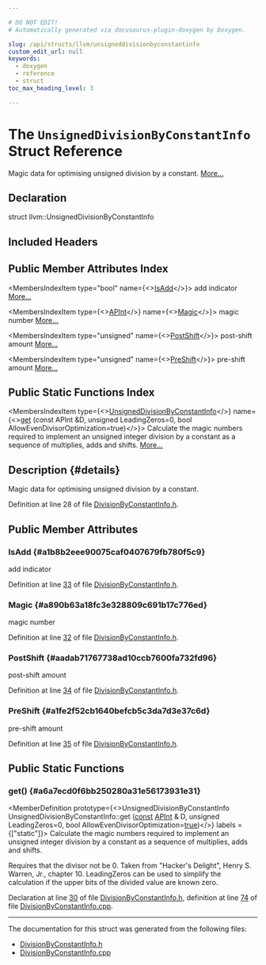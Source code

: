 ```yaml
---

# DO NOT EDIT!
# Automatically generated via docusaurus-plugin-doxygen by Doxygen.

slug: /api/structs/llvm/unsigneddivisionbyconstantinfo
custom_edit_url: null
keywords:
  - doxygen
  - reference
  - struct
toc_max_heading_level: 3

---
```





# The `UnsignedDivisionByConstantInfo` Struct Reference

<DoxygenPage pluginConfig={pluginConfig}>

Magic data for optimising unsigned division by a constant. <a href="#details">More...</a>

## Declaration

<CodeBlock>struct llvm::UnsignedDivisionByConstantInfo</CodeBlock>

## Included Headers

<IncludesList>
<IncludesListItem
  filePath="llvm/Support/DivisionByConstantInfo.h"
  permalink="/docs/api/files/include/include/llvm/include/llvm/support/divisionbyconstantinfo-h"
  isLocal="true" />
</IncludesList>

## Public Member Attributes Index

<MembersIndex>

<MembersIndexItem
  type="bool"
  name={<><a href="#a1b8b2eee90075caf0407679fb780f5c9">IsAdd</a></>}>
add indicator <a href="#a1b8b2eee90075caf0407679fb780f5c9">More...</a>
</MembersIndexItem>

<MembersIndexItem
  type={<><a href="/docs/api/classes/llvm/apint">APInt</a></>}
  name={<><a href="#a890b63a18fc3e328809c691b17c776ed">Magic</a></>}>
magic number <a href="#a890b63a18fc3e328809c691b17c776ed">More...</a>
</MembersIndexItem>

<MembersIndexItem
  type="unsigned"
  name={<><a href="#aadab71767738ad10ccb7600fa732fd96">PostShift</a></>}>
post-shift amount <a href="#aadab71767738ad10ccb7600fa732fd96">More...</a>
</MembersIndexItem>

<MembersIndexItem
  type="unsigned"
  name={<><a href="#a1fe2f52cb1640befcb5c3da7d3e37c6d">PreShift</a></>}>
pre-shift amount <a href="#a1fe2f52cb1640befcb5c3da7d3e37c6d">More...</a>
</MembersIndexItem>

</MembersIndex>

## Public Static Functions Index

<MembersIndex>

<MembersIndexItem
  type={<><a href="/docs/api/structs/llvm/unsigneddivisionbyconstantinfo">UnsignedDivisionByConstantInfo</a></>}
  name={<><a href="#a6a7ecd0f6bb250280a31e56173931e31">get</a> (const APInt &amp;D, unsigned LeadingZeros=0, bool AllowEvenDivisorOptimization=true)</>}>
Calculate the magic numbers required to implement an unsigned integer division by a constant as a sequence of multiplies, adds and shifts. <a href="#a6a7ecd0f6bb250280a31e56173931e31">More...</a>
</MembersIndexItem>

</MembersIndex>

## Description {#details}

Magic data for optimising unsigned division by a constant.

Definition at line 28 of file <a href="/docs/api/files/include/include/llvm/include/llvm/support/divisionbyconstantinfo-h">DivisionByConstantInfo.h</a>.

<SectionDefinition>

## Public Member Attributes

### IsAdd {#a1b8b2eee90075caf0407679fb780f5c9}

<MemberDefinition
  prototype="bool llvm::UnsignedDivisionByConstantInfo::IsAdd">
add indicator

Definition at line <a href="/docs/api/files/include/include/llvm/include/llvm/support/divisionbyconstantinfo-h/#l00033">33</a> of file <a href="/docs/api/files/include/include/llvm/include/llvm/support/divisionbyconstantinfo-h">DivisionByConstantInfo.h</a>.
</MemberDefinition>

### Magic {#a890b63a18fc3e328809c691b17c776ed}

<MemberDefinition
  prototype="APInt llvm::UnsignedDivisionByConstantInfo::Magic">
magic number

Definition at line <a href="/docs/api/files/include/include/llvm/include/llvm/support/divisionbyconstantinfo-h/#l00032">32</a> of file <a href="/docs/api/files/include/include/llvm/include/llvm/support/divisionbyconstantinfo-h">DivisionByConstantInfo.h</a>.
</MemberDefinition>

### PostShift {#aadab71767738ad10ccb7600fa732fd96}

<MemberDefinition
  prototype="unsigned llvm::UnsignedDivisionByConstantInfo::PostShift">
post-shift amount

Definition at line <a href="/docs/api/files/include/include/llvm/include/llvm/support/divisionbyconstantinfo-h/#l00034">34</a> of file <a href="/docs/api/files/include/include/llvm/include/llvm/support/divisionbyconstantinfo-h">DivisionByConstantInfo.h</a>.
</MemberDefinition>

### PreShift {#a1fe2f52cb1640befcb5c3da7d3e37c6d}

<MemberDefinition
  prototype="unsigned llvm::UnsignedDivisionByConstantInfo::PreShift">
pre-shift amount

Definition at line <a href="/docs/api/files/include/include/llvm/include/llvm/support/divisionbyconstantinfo-h/#l00035">35</a> of file <a href="/docs/api/files/include/include/llvm/include/llvm/support/divisionbyconstantinfo-h">DivisionByConstantInfo.h</a>.
</MemberDefinition>

</SectionDefinition>

<SectionDefinition>

## Public Static Functions

### get() {#a6a7ecd0f6bb250280a31e56173931e31}

<MemberDefinition
  prototype={<>UnsignedDivisionByConstantInfo UnsignedDivisionByConstantInfo::get (<a href="/docs/api/files/lib/lib/target/lib/target/aarch64/aarch64promoteconstant-cpp/#a90f8350fecae261c25be85d38b451bff">const</a> <a href="/docs/api/classes/llvm/apint">APInt</a> &amp; D, unsigned LeadingZeros=0, bool AllowEvenDivisorOptimization=<a href="/docs/api/files/lib/lib/analysis/basicaliasanalysis-cpp/#af6d5cafbdfc5313e65d990120021a3ec">true</a>)</>}
  labels = {["static"]}>
Calculate the magic numbers required to implement an unsigned integer division by a constant as a sequence of multiplies, adds and shifts.

Requires that the divisor not be 0. Taken from &quot;Hacker&#39;s Delight&quot;, Henry S. Warren, Jr., chapter 10. LeadingZeros can be used to simplify the calculation if the upper bits of the divided value are known zero.

Declaration at line <a href="/docs/api/files/include/include/llvm/include/llvm/support/divisionbyconstantinfo-h/#l00030">30</a> of file <a href="/docs/api/files/include/include/llvm/include/llvm/support/divisionbyconstantinfo-h">DivisionByConstantInfo.h</a>, definition at line <a href="/docs/api/files/lib/lib/support/divisionbyconstantinfo-cpp/#l00074">74</a> of file <a href="/docs/api/files/lib/lib/support/divisionbyconstantinfo-cpp">DivisionByConstantInfo.cpp</a>.
</MemberDefinition>

</SectionDefinition>

<hr/>

The documentation for this struct was generated from the following files:

<ul>
<li><a href="/docs/api/files/include/include/llvm/include/llvm/support/divisionbyconstantinfo-h">DivisionByConstantInfo.h</a></li>
<li><a href="/docs/api/files/lib/lib/support/divisionbyconstantinfo-cpp">DivisionByConstantInfo.cpp</a></li>
</ul>

</DoxygenPage>
